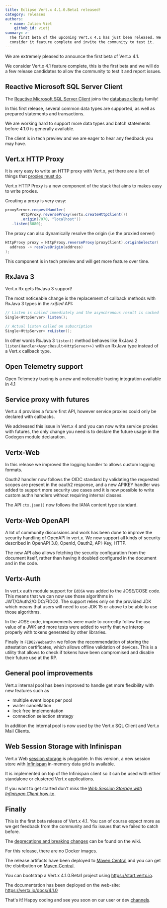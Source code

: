 ```yaml
---
title: Eclipse Vert.x 4.1.0.Beta1 released!
category: releases
authors:
  - name: Julien Viet
    github_id: vietj
summary: >-
  The first beta of the upcoming Vert.x 4.1 has just been released. We
  consider it feature complete and invite the community to test it.
---
```


We are extremely pleased to announce the first beta of Vert.x 4.1.

We consider Vert.x 4.1 feature complete, this is the first beta and we will do a few release candidates to
allow the community to test it and report issues.

## Reactive Microsoft SQL Server Client

The [Reactive Microsoft SQL Server Client](https://vertx.io/docs/vertx-mssql-client/java/) joins the [database clients](https://vertx.io/docs/#databases) family!

In this first release, several common data types are supported, as well as prepared statements and transactions.

We are working hard to support more data types and batch statements before 4.1.0 is generally available.

The client is in tech preview and we are eager to hear any feedback you may have.

## Vert.x HTTP Proxy

It is very easy to write an HTTP proxy with Vert.x, yet there are a lot of things that [proxies must do](https://www.mnot.net/blog/2011/07/11/what_proxies_must_do).

Vert.x HTTP Proxy is a new component of the stack that aims to makes easy to write proxies.

Creating a proxy is very easy:

```java
proxyServer.requestHandler(
       HttpProxy.reverseProxy(vertx.createHttpClient())
       .origin(7070, "localhost"))
   .listen(8080);
```

The proxy can also dynamically resolve the origin (i.e the proxied server)

```java
HttpProxy proxy = HttpProxy.reverseProxy(proxyClient).originSelector(
  address -> resolveOrigin(address)
);
```

This component is in tech preview and will get more feature over time.

## RxJava 3

Vert.x Rx gets RxJava 3 support!

The most noticeable change is the replacement of callback methods with RxJava 3 types in the _rxified_ API:

```java
// Listen is called immediately and the asynchronous result is cached
Single<HttpServer> listen();

// Actual listen called on subscription
Single<HttpServer> rxListen();
```

In other words RxJava 3 `listen()` method behaves like RxJava 2 `listen(Handler<AsyncResult<HttpServer>>)` with
an RxJava type instead of a Vert.x callback type.

## Open Telemetry support

Open Telemetry tracing is a new and noticeable tracing integration available in 4.1

## Service proxy with futures

Vert.x 4 provides a future first API, however service proxies could only be declared with callbacks.

We addressed this issue in Vert.x 4 and you can now write service proxies with futures, the only change you
need is to declare the future usage in the Codegen module declaration.

## Vertx-Web

In this release we improved the logging handler to allows custom logging formats.

Oauth2 handler now follows the OIDC standard by validating the requested scopes are present in the oauth2 response, and a new APIKEY handler was added to support more security use cases and it is now possible to write custom authn handlers without requiring internal classes.

The API `ctx.json()` now follows the IANA content type standard.

## Vertx-Web OpenAPI

A lot of community discussions and work has been done to improve the security handling of OpenAPI in vert.x. We now support all kinds of security described in OpenAPI 3.0, OpenId, Oauth2, API-Key, HTTP.

The new API also allows fetching the security configuration from the document itself, rather than having it doubled configured in the document and in the code.

## Vertx-Auth

In vert.x auth module support for `EdDSA` was added to the JOSE/COSE code. This means that we can now use those algorithms in JWT/OAuth2/OIDC/FIDO2. The support relies only on the provided JDK which means that users will need to use JDK 15 or above to be able to use those algorithms.

In the JOSE code, improvements were made to correclty follow the `use` value of a JWK and more tests were added to verify that we interop properly with tokens generated by other libraries.

Finally in `FIDO2/Webauthn` we follow the recommendation of storing the attestation certificates, which allows offline validation of devices. This is a utility that allows to check if tokens have been compromised and disable their future use at the RP.

## General pool improvements

Vert.x internal pool has been improved to handle get more flexibility with new features such as

- multiple event loops per pool
- waiter cancellation
- lock free implementation
- connection selection strategy

In addition the internal pool is now used by the Vert.x SQL Client and Vert.x Mail Clients.

## Web Session Storage with Infinispan

Vert.x Web [session storage](https://vertx.io/docs/vertx-web/java/#_session_stores) is pluggable.
In this version, a new session store with [Infinispan](https://infinispan.org/) in-memory data grid is available.

It is implemented on top of the Infinispan client so it can be used with either standalone or clustered Vert.x applications.

If you want to get started don't miss the [_Web Session Storage with Infinispan Client_ how-to](https://how-to.vertx.io/web-session-infinispan-howto/).

## Finally

This is the first beta release of Vert.x 4.1. You can of course expect more as we get feedback from the community and fix issues that we failed to catch before.

The [deprecations and breaking changes](https://github.com/vert-x3/wiki/wiki/4.1.0-Deprecations-and-breaking-changes)
 can be found on the wiki.

For this release, there are no Docker images.

The release artifacts have been deployed to [Maven Central](https://search.maven.org/search?q=g:io.vertx%20AND%20v:4.1.0.Beta1) and you can get the distribution on [Maven Central](https://repo1.maven.org/maven2/io/vertx/vertx-stack-manager/4.1.0.Beta1/).

You can bootstrap a Vert.x 4.1.0.Beta1 project using https://start.vertx.io.

The documentation has been deployed on the web-site: https://vertx.io/docs/4.1.0

That's it! Happy coding and see you soon on our user or dev [channels](https://vertx.io/community).
